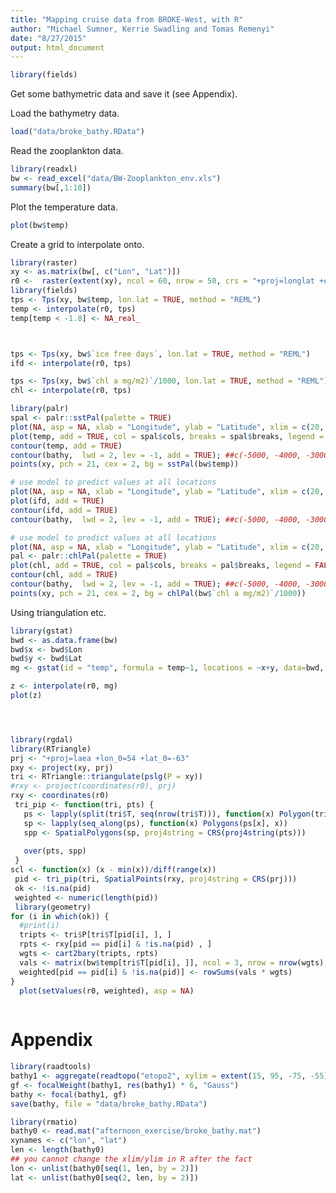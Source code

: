 ```yaml
---
title: "Mapping cruise data from BROKE-West, with R"
author: "Michael Sumner, Kerrie Swadling and Tomas Remenyi"
date: "8/27/2015"
output: html_document
---
```


```r
library(fields)
```

Get some bathymetric data and save it (see Appendix). 

Load the bathymetry data. 
```r
load("data/broke_bathy.RData")
```

Read the zooplankton data. 

```r
library(readxl)
bw <- read_excel("data/BW-Zooplankton_env.xls")
summary(bw[,1:10])

```

Plot the temperature data. 

```r
plot(bw$temp)
```

Create a grid to interpolate onto. 

```r
library(raster)
xy <- as.matrix(bw[, c("Lon", "Lat")])
r0 <-  raster(extent(xy), ncol = 60, nrow = 50, crs = "+proj=longlat +ellps=WGS84 +datum=WGS84 +no_defs +towgs84=0,0,0")
library(fields)
tps <- Tps(xy, bw$temp, lon.lat = TRUE, method = "REML")
temp <- interpolate(r0, tps)
temp[temp < -1.8] <- NA_real_



tps <- Tps(xy, bw$`ice free days`, lon.lat = TRUE, method = "REML")
ifd <- interpolate(r0, tps)

tps <- Tps(xy, bw$`chl a mg/m2)`/1000, lon.lat = TRUE, method = "REML")
chl <- interpolate(r0, tps)

library(palr)
spal <- palr::sstPal(palette = TRUE)
plot(NA, asp = NA, xlab = "Longitude", ylab = "Latitude", xlim = c(20, 90), ylim = c(-70, -60))
plot(temp, add = TRUE, col = spal$cols, breaks = spal$breaks, legend = FALSE)
contour(temp, add = TRUE)
contour(bathy,  lwd = 2, lev = -1, add = TRUE); ##c(-5000, -4000, -3000, -500, -200))
points(xy, pch = 21, cex = 2, bg = sstPal(bw$temp))

# use model to predict values at all locations
plot(NA, asp = NA, xlab = "Longitude", ylab = "Latitude", xlim = c(20, 90), ylim = c(-70, -60))
plot(ifd, add = TRUE)
contour(ifd, add = TRUE)
contour(bathy,  lwd = 2, lev = -1, add = TRUE); ##c(-5000, -4000, -3000, -500, -200))

# use model to predict values at all locations
plot(NA, asp = NA, xlab = "Longitude", ylab = "Latitude", xlim = c(20, 90), ylim = c(-70, -60))
pal <- palr::chlPal(palette = TRUE)
plot(chl, add = TRUE, col = pal$cols, breaks = pal$breaks, legend = FALSE)
contour(chl, add = TRUE)
contour(bathy,  lwd = 2, lev = -1, add = TRUE); ##c(-5000, -4000, -3000, -500, -200))
points(xy, pch = 21, cex = 2, bg = chlPal(bw$`chl a mg/m2)`/1000))


```

Using triangulation etc. 

```r

library(gstat)
bwd <- as.data.frame(bw)
bwd$x <- bwd$Lon
bwd$y <- bwd$Lat
mg <- gstat(id = "temp", formula = temp~1, locations = ~x+y, data=bwd, nmax = 30, set=list(idp = .35))

z <- interpolate(r0, mg)
plot(z)




library(rgdal)
library(RTriangle)
prj <- "+proj=laea +lon_0=54 +lat_0=-63"
pxy <- project(xy, prj)
tri <- RTriangle::triangulate(pslg(P = xy))
#rxy <- project(coordinates(r0), prj)
rxy <- coordinates(r0)
 tri_pip <- function(tri, pts) {
   ps <- lapply(split(tri$T, seq(nrow(tri$T))), function(x) Polygon(tri$P[c(x, x[1]), ]))
   sp <- lapply(seq_along(ps), function(x) Polygons(ps[x], x))
   spp <- SpatialPolygons(sp, proj4string = CRS(proj4string(pts)))
   
   over(pts, spp)
 }
scl <- function(x) (x - min(x))/diff(range(x))
 pid <- tri_pip(tri, SpatialPoints(rxy, proj4string = CRS(prj)))
 ok <- !is.na(pid)
 weighted <- numeric(length(pid))
 library(geometry)
for (i in which(ok)) {
  #print(i)
  tripts <- tri$P[tri$T[pid[i], ], ]
  rpts <- rxy[pid == pid[i] & !is.na(pid) , ]
  wgts <- cart2bary(tripts, rpts)
  vals <- matrix(bw$temp[tri$T[pid[i], ]], ncol = 3, nrow = nrow(wgts), byrow = TRUE)
  weighted[pid == pid[i] & !is.na(pid)] <- rowSums(vals * wgts)
}
  plot(setValues(r0, weighted), asp = NA)
 
  ```
# Appendix


 
```r
library(raadtools)
bathy1 <- aggregate(readtopo("etopo2", xylim = extent(15, 95, -75, -55)) , fact = 2, fun = mean)
gf <- focalWeight(bathy1, res(bathy1) * 6, "Gauss")
bathy <- focal(bathy1, gf)
save(bathy, file = "data/broke_bathy.RData")

```
```r
library(rmatio)
bathy0 <- read.mat("afternoon_exercise/broke_bathy.mat")
xynames <- c("lon", "lat")
len <- length(bathy0)
## you cannot change the xlim/ylim in R after the fact
lon <- unlist(bathy0[seq(1, len, by = 2)])
lat <- unlist(bathy0[seq(2, len, by = 2)])

```
